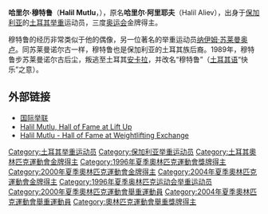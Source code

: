 {{BLPsources|date=2008年8月}}
{{MedalTableTop}}
{{MedalSport  | 男子[[舉重|舉重]]}}
{{MedalCompetition| [[奧林匹克運動會|奧林匹克運動會]]}}
{{MedalGold   | [[1996年夏季奧林匹克運動會|1996年亞特蘭大]] | [[1996年夏季奧林匹克運動會舉重比賽|54公斤級]]}}
{{MedalGold   | [[2000年夏季奧林匹克運動會|2000年悉尼]]  | [[2000年夏季奧林匹克運動會舉重比賽|56公斤級]]}}
{{MedalGold   | [[2004年夏季奧林匹克運動會|2004年雅典]]  | [[2004年夏季奧林匹克運動會舉重比賽|56公斤級]]}}
{{MedalBottom}}

'''哈里尔·穆特鲁'''（'''Halil Mutlu'''，{{bd|1973年|7月14日|catIdx=Mutlu, Halil}}），原名'''哈里尔·阿里耶夫'''（Halil Aliev），出身于[[保加利亚|保加利亚]]的[[土耳其|土耳其]][[举重|举重]]运动员，三度[[奥运会|奥运会]]金牌得主。

穆特鲁的经历非常类似于他的偶像，另一位著名的举重运动员[[纳伊姆·苏莱曼奥卢|纳伊姆·苏莱曼奥卢]]。同苏莱曼诺尔古一样，穆特鲁也是保加利亚的土耳其族后裔。1989年，穆特鲁步苏莱曼诺尔古后尘，叛逃至土耳其[[安卡拉|安卡拉]]，并改名“穆特鲁”（[[土耳其语|土耳其语]]“快乐”之意）。

== 外部链接 ==
* [http://www.iwf.net/ 国际举联]{{Wayback|url=http://www.iwf.net/ |date=20101229124401 }}
* [http://www.chidlovski.net/liftup/l_galleryResult.asp?a_id=175 Halil Mutlu, Hall of Fame at Lift Up]{{WebCite|url=https://www.webcitation.org/5x7ZsdrTx?url=http://www.chidlovski.net/liftup/l_galleryResult.asp?a_id=175 |date=20110312050423 |dateformat=iso }}
* [http://www.weightliftingexchange.com/index.php?option=com_smf&Itemid=39&topic=2031.0 Halil Mutlu - Hall of Fame at Weightlifting Exchange]{{Wayback|url=http://www.weightliftingexchange.com/index.php?option=com_smf&Itemid=39&topic=2031.0 |date=20181003203442 }}

{{Footer Olympic Champions Weightlifting Bantamweight}}
{{DEFAULTSORT:Mutlu, Halil}}
[[Category:土耳其举重运动员|Category:土耳其举重运动员]]
[[Category:保加利亚举重运动员|Category:保加利亚举重运动员]]
[[Category:土耳其奧林匹克運動會金牌得主|Category:土耳其奧林匹克運動會金牌得主]]
[[Category:1996年夏季奧林匹克運動會獎牌得主|Category:1996年夏季奧林匹克運動會獎牌得主]]
[[Category:2000年夏季奧林匹克運動會金牌得主|Category:2000年夏季奧林匹克運動會金牌得主]]
[[Category:2004年夏季奧林匹克運動會金牌得主|Category:2004年夏季奧林匹克運動會金牌得主]]
[[Category:1996年夏季奥林匹克运动会举重运动员|Category:1996年夏季奥林匹克运动会举重运动员]]
[[Category:2000年夏季奧林匹克運動會舉重運動員|Category:2000年夏季奧林匹克運動會舉重運動員]]
[[Category:2004年夏季奧林匹克運動會舉重運動員|Category:2004年夏季奧林匹克運動會舉重運動員]]
[[Category:奧林匹克運動會舉重獎牌得主|Category:奧林匹克運動會舉重獎牌得主]]